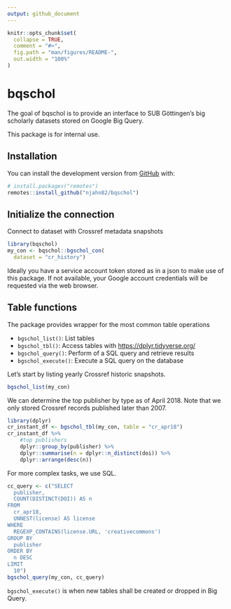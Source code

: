 ```yaml
---
output: github_document
---
```


<!-- README.md is generated from README.Rmd. Please edit that file -->

```r
knitr::opts_chunk$set(
  collapse = TRUE,
  comment = "#>",
  fig.path = "man/figures/README-",
  out.width = "100%"
)
```

# bqschol 

<!-- badges: start -->
<!-- badges: end -->

The goal of bqschol is to provide an interface to SUB Göttingen's 
big scholarly datasets stored on Google Big Query.

This package is for internal use.

## Installation

You can install the development version from [GitHub](https://github.com/) with:

``` r
# install.packages("remotes")
remotes::install_github("njahn82/bqschol")
```
## Initialize the connection

Connect to dataset with Crossref metadata snapshots

```r
library(bqschol)
my_con <- bqschol::bgschol_con(
  dataset = "cr_history")
```

Ideally you have a service account token stored as in a json 
to make use of this package. If not available, your Google account
credentials will be requested via the web browser. 

## Table functions

The package provides wrapper for the most common table operations

* `bgschol_list()`: List tables
* `bgschol_tbl()`: Access tables with [https://dplyr.tidyverse.org/](dplyr)
* `bgschol_query()`: Perform of a SQL query and retrieve results
* `bgschol_execute()`: Execute a SQL query on the database

Let's start by listing yearly Crossref historic snapshots.

```r
bgschol_list(my_con)
```

We can determine the top publisher by type as of April 2018.
Note that we only stored Crossref records published later than
2007.

```r
library(dplyr)
cr_instant_df <- bgschol_tbl(my_con, table = "cr_apr18")
cr_instant_df %>%
    #top publishers
    dplyr::group_by(publisher) %>%
    dplyr::summarise(n = dplyr::n_distinct(doi)) %>%
    dplyr::arrange(desc(n)) 
```



For more complex tasks, we use SQL. 

```r
cc_query <- c("SELECT
  publisher,
  COUNT(DISTINCT(DOI)) AS n
FROM
  cr_apr18,
  UNNEST(license) AS license
WHERE
  REGEXP_CONTAINS(license.URL, 'creativecommons')
GROUP BY
  publisher
ORDER BY
  n DESC
LIMIT
  10")
bgschol_query(my_con, cc_query)
```

`bgschol_execute()` is when new tables shall be created or dropped in
Big Query.

